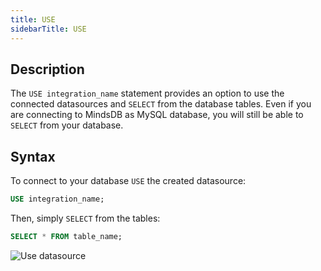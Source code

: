 ```yaml
---
title: USE
sidebarTitle: USE
---
```


## Description

The `USE integration_name` statement provides an option to use the connected
datasources and `SELECT` from the database tables. Even if you are
connecting to MindsDB as MySQL database, you will still be able to `SELECT` from your database.

## Syntax

To connect to your database `USE` the created datasource:

```sql
USE integration_name;
```

Then, simply `SELECT` from the tables:

```sql
SELECT * FROM table_name;
```

![Use datasource](/assets/sql/use.png)
